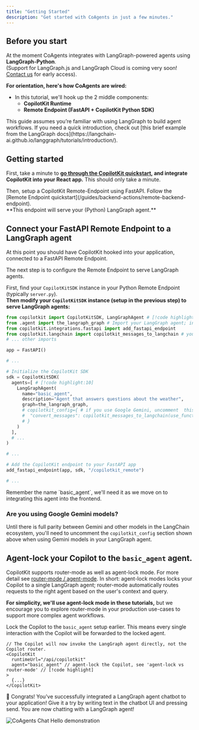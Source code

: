 ```yaml
---
title: "Getting Started"
description: "Get started with CoAgents in just a few minutes."
---
```



## Before you start

At the moment CoAgents integrates with LangGraph-powered agents using **LangGraph-Python**. <br/>
(Support for LangGraph.js and LangGraph Cloud is coming very soon! [Contact us]() for early access).

**For orientation, here's how CoAgents are wired:**

<CoAgentsDiagram />

- In this tutorial, we'll hook up the 2 middle components:
  - **CopilotKit Runtime**
  - **Remote Endpoint (FastAPI + CopilotKit Python SDK)**

<Callout type="info">
  This guide assumes you’re familiar with using LangGraph to build agent
  workflows. If you need a quick introduction, check out [this brief example
  from the LangGraph
  docs](https://langchain-ai.github.io/langgraph/tutorials/introduction/).
</Callout>

## Getting started

<Steps>

<Step>

First, take a minute to **[go through the CopilotKit quickstart](/quickstart), and integrate CopilotKit into your React app.**
This should only take a minute.

</Step>

<Step>
  Then, setup a CopilotKit Remote-Endpoint using FastAPI. Follow the [Remote
  Endpoint quickstart](/guides/backend-actions/remote-backend-endpoint). <br />
  **This endpoint will serve your (Python) LangGraph agent.**
</Step>

<Step>

## Connect your FastAPI Remote Endpoint to a LangGraph agent

At this point you should have CopilotKit hooked into your application, connected to a FastAPI Remote Endpoint.

The next step is to configure the Remote Endpoint to serve LangGraph agents.

First, find your `CopilotKitSDK` instance in your Python Remote Endpoint (typically `server.py`). <br/>
**Then modify your `CopilotKitSDK` instance (setup in the previous step) to serve LangGraph agents:**

```python title="server.py"
from copilotkit import CopilotKitSDK, LangGraphAgent # [!code highlight]
from .agent import the_langraph_graph # Import your LangGraph agent; in this example, it's the variable named `the_langraph_graph` in ./agent.py # [!code highlight]
from copilotkit.integrations.fastapi import add_fastapi_endpoint
from copilotkit.langchain import copilotkit_messages_to_langchain # you only need this if you use Google Gemini in your LangGraph agent.
# ... other imports

app = FastAPI()

# ...

# Initialize the CopilotKit SDK
sdk = CopilotKitSDK(
  agents=[ # [!code highlight:10]
    LangGraphAgent(
      name="basic_agent",
      description="Agent that answers questions about the weather",
      graph=the_langraph_graph,
      # copilotkit_config={ # if you use Google Gemini, uncomment  this code (and import `copilotkit_messages_to_langchain`, see above)
      #  "convert_messages": copilotkit_messages_to_langchain(use_function_call=True) 
      # }
    )
  ],
  # ...
)

# ...

# Add the CopilotKit endpoint to your FastAPI app
add_fastapi_endpoint(app, sdk, "/copilotkit_remote")

# ...

```

<Callout>
  Remember the name `basic_agent`, we'll need it as we move on to integrating
  this agent into the frontend.
</Callout>

### Are you using Google Gemini models?

Until there is full parity between Gemini and other models in the LangChain ecosystem, you'll need to uncomment the `copilotkit_config` section shown above when using Gemini models in your LangGraph agent.


</Step>

<Step>

## Agent-lock your Copilot to the `basic_agent` agent.

CopilotKit supports router-mode as well as agent-lock mode. For more detail see [router-mode / agent-mode](/coagents/advanced/router-mode-agent-lock).
In short: agent-lock modes locks your Copilot to a single LangGraph agent;
router-mode automatically routes requests to the right agent based on the user's context and query.

**For simplicity, we'll use agent-lock mode in these tutorials,** but we encourage you to explore router-mode in your production use-cases to support more complex agent workflows.

Lock the Copilot to the `basic_agent` setup earlier. This means every single interaction with the Copilot will be forwarded to the locked agent.

```tsx filename="src/page.tsx"
// The Copilot will now invoke the LangGraph agent directly, not the Copilot router.
<CopilotKit
  runtimeUrl="/api/copilotkit"
  agent="basic_agent" // agent-lock the Copilot, see 'agent-lock vs router-mode' // [!code highlight]
>
  {...}
</CopilotKit>
```

</Step>
</Steps>

🎉 Congrats! You've successfully integrated a LangGraph agent chatbot to your application!
Give it a try by writing text in the chatbot UI and pressing send.
You are now chatting with a LangGraph agent!


<Frame className="my-6">
  <img
    src="/images/coagents/CoAgents-ChatHello.gif"
    alt="CoAgents Chat Hello demonstration"
    className="w-2/3 mx-auto"
  />
</Frame>


<CoAgentsEnterpriseCTA />
